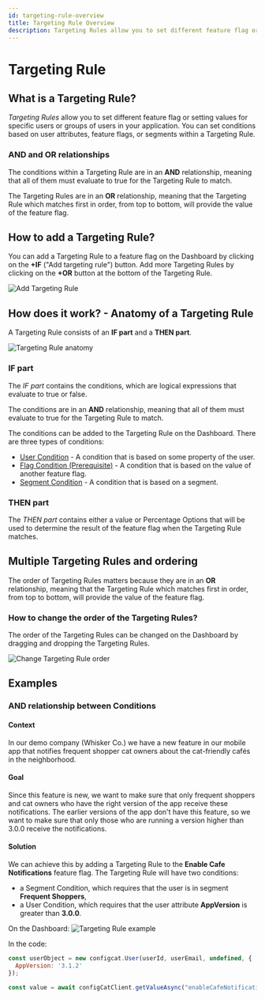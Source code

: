 ```yaml
---
id: targeting-rule-overview
title: Targeting Rule Overview
description: Targeting Rules allow you to set different feature flag or setting values for specific users or groups of users in your application.
---
```


# Targeting Rule

## What is a Targeting Rule?

*Targeting Rules* allow you to set different feature flag or setting values for specific users or groups of users in your application. You can set conditions based on user attributes, feature flags, or segments within a Targeting Rule.

### AND and OR relationships

The conditions within a Targeting Rule are in an **AND** relationship, meaning that all of them must evaluate to true for the Targeting Rule to match.

The Targeting Rules are in an **OR** relationship, meaning that the Targeting Rule which matches first in order, from top to bottom, will provide the value of the feature flag.

## How to add a Targeting Rule?

You can add a Targeting Rule to a feature flag on the Dashboard by clicking on the **+IF** ("Add targeting rule") button. Add more Targeting Rules by clicking on the **+OR** button at the bottom of the Targeting Rule.

![Add Targeting Rule](/assets/targeting/targeting-rule/add-rule.png)

## How does it work? - Anatomy of a Targeting Rule

A Targeting Rule consists of an **IF part** and a **THEN part**.

![Targeting Rule anatomy](/assets/targeting/targeting-rule/targeting-rule.png)

### IF part

The *IF part* contains the conditions, which are logical expressions that evaluate to true or false.

The conditions are in an **AND** relationship, meaning that all of them must evaluate to true for the Targeting Rule to match.

The conditions can be added to the Targeting Rule on the Dashboard. There are three types of conditions:
- [User Condition](../user-condition) - A condition that is based on some property of the user.
- [Flag Condition (Prerequisite)](../flag-condition) - A condition that is based on the value of another feature flag.
- [Segment Condition](../segment-condition) - A condition that is based on a segment.

### THEN part

The *THEN part* contains either a value or Percentage Options that will be used to determine the result of the feature flag when the Targeting Rule matches.

## Multiple Targeting Rules and ordering
The order of Targeting Rules matters because they are in an **OR** relationship, meaning that the Targeting Rule which matches first in order, from top to bottom, will provide the value of the feature flag.

### How to change the order of the Targeting Rules?

The order of the Targeting Rules can be changed on the Dashboard by dragging and dropping the Targeting Rules.

![Change Targeting Rule order](/assets/targeting/targeting-rule/reorder.png)

## Examples

### AND relationship between Conditions

#### Context
In our demo company (Whisker Co.) we have a new feature in our mobile app that notifies frequent shopper cat owners about the cat-friendly cafés in the neighborhood. 

#### Goal
Since this feature is new, we want to make sure that only frequent shoppers and cat owners who have the right version of the app receive these notifications. The earlier versions of the app don't have this feature, so we want to make sure that only those who are running a version higher than 3.0.0 receive the notifications.

#### Solution
We can achieve this by adding a Targeting Rule to the **Enable Cafe Notifications** feature flag. The Targeting Rule will have two conditions:
- a Segment Condition, which requires that the user is in segment **Frequent Shoppers**,
- a User Condition, which requires that the user attribute **AppVersion** is greater than **3.0.0**.

On the Dashboard:
![Targeting Rule example](/assets/targeting/targeting-rule/and-example.png)

In the code:
```js
const userObject = new configcat.User(userId, userEmail, undefined, {
  AppVersion: '3.1.2'
});

const value = await configCatClient.getValueAsync("enableCafeNotifications", false, userObject);
```
